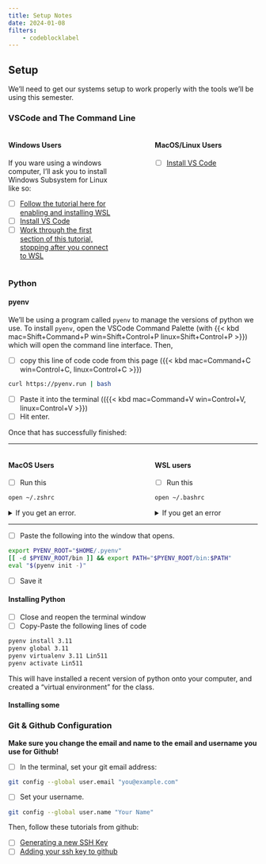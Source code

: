 ```yaml
---
title: Setup Notes
date: 2024-01-08
filters: 
    - codeblocklabel
---
```


## Setup

We'll need to get our systems setup to work properly with the tools we'll be using this semester.

### VSCode and The Command Line

::: columns
::: {.column width="45%"}
#### Windows Users

If you ware using a windows computer, I'll ask you to install Windows Subsystem for Linux like so:

-   [ ] [Follow the tutorial here for enabling and installing WSL](https://lingmethodshub.github.io/content/windows/wsl/00_installing_wsl.html)
-   [ ] [Install VS Code](https://code.visualstudio.com/)
-   [ ] [Work through the first section of this tutorial, stopping after you connect to WSL](https://code.visualstudio.com/docs/remote/wsl-tutorial#_prerequisites)
:::

::: {.column width="10%"}
:::

::: {.column width="45%"}
#### MacOS/Linux Users

-   [ ] [Install VS Code](https://code.visualstudio.com/)
:::
:::

### Python

#### pyenv

We'll be using a program called `pyenv` to manage the versions of python we use. To install `pyenv`, open the VSCode Command Palette (with {{< kbd mac=Shift+Command+P win=Shift+Control+P linux=Shift+Control+P >}}) which will open the command line interface. Then,

-   [ ] copy this line of code code from this page ({{< kbd mac=Command+C win=Control+C, linux=Control+C >}})

``` bash
curl https://pyenv.run | bash
```

-   [ ] Paste it into the terminal (({{< kbd mac=Command+V win=Control+V, linux=Control+V >}})
-   [ ] Hit enter.

Once that has successfully finished:

------------------------------------------------------------------------

::: columns
::: {.column width="45%"}
#### MacOS Users

-   [ ] Run this

``` bash
open ~/.zshrc
```

<details>

<summary>If you get an error.</summary>

-   [ ] Run this

``` bash
touch ~/.zshrc
open ~/.zshrc
```

</details>
:::

::: {.column width="10%"}
:::

::: {.column width="45%"}
#### WSL users

-   [ ] Run this

``` bash
open ~/.bashrc
```

<details>

<summary>If you get an error</summary>

-   [ ] Run ths

``` bash
touch ~/.bashrc
open ~/.bashrc
```

</details>
:::
:::

------------------------------------------------------------------------

-   [ ] Paste the following into the window that opens.

``` sh
export PYENV_ROOT="$HOME/.pyenv"
[[ -d $PYENV_ROOT/bin ]] && export PATH="$PYENV_ROOT/bin:$PATH"
eval "$(pyenv init -)"
```

-   [ ] Save it

#### Installing Python

-   [ ] Close and reopen the terminal window
-   [ ] Copy-Paste the following lines of code

``` bash
pyenv install 3.11
pyenv global 3.11
pyenv virtualenv 3.11 Lin511
pyenv activate Lin511
```

This will have installed a recent version of python onto your computer, and created a "virtual environment" for the class.

#### Installing some

### Git & Github Configuration

**Make sure you change the email and name to the email and username you use for Github!**

-   [ ] In the terminal, set your git email address:

``` bash
git config --global user.email "you@example.com"
```

-   [ ] Set your username.

``` bash
git config --global user.name "Your Name"
```

Then, follow these tutorials from github:

-   [ ] [Generating a new SSH Key](https://docs.github.com/en/authentication/connecting-to-github-with-ssh/generating-a-new-ssh-key-and-adding-it-to-the-ssh-agent)
-   [ ] [Adding your ssh key to github](https://docs.github.com/en/authentication/connecting-to-github-with-ssh/generating-a-new-ssh-key-and-adding-it-to-the-ssh-agent)
